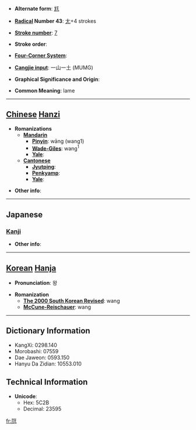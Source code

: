 * '''Alternate form''': [[尪]]

* '''[[Wiktionary:Chinese radical index| Radical]] Number 43''': [[Wiktionary:Chinese radical index 尢|尢]]+4 strokes

* '''[[Wiktionary:Chinese total strokes index|Stroke number]]''': [[Wiktionary:Chinese total strokes index 7|7]]

* '''Stroke order''': 

* '''[[Wiktionary:Chinese four corner index|Four-Corner System]]''': 

* '''[[Wiktionary:Chinese Cangjie index|Cangjie input]]''': 一山一土 (MUMG)

* '''Graphical Significance and Origin''': 

* '''Common Meaning''': lame

----

== [[Chinese]] [[Hanzi]] ==

* '''Romanizations'''
** '''[[Mandarin]]'''
*** '''[[Pinyin]]''': wāng (wang1)
*** '''[[Wade-Giles]]''': wang<sup>1</sup>
*** '''[[Yale]]''': 
** '''[[Cantonese]]'''
*** '''[[Jyutping]]''':
*** '''[[Penkyamp]]''': 
*** '''[[Yale]]''': 

* '''Other info''': 

----

==Japanese==
===[[Kanji]]===
{{kanji|on readings=[[おう]] (ō)|kun readings=[[まがる]] (magaru), [[よわい]] (yowai)}}

* '''Other info''':  

----

== [[Korean]] [[Hanja]] ==

* '''Pronunciation''': 왕

* '''Romanization'''
** '''[[The 2000 South Korean Revised Romanization|The 2000 South Korean Revised]]''': wang
** '''[[McCune-Reischauer]]''': wang

----

== Dictionary Information ==

* KangXi: 0298.140
* Morobashi: 07559
* Dae Jaweon: 0593.150
* Hanyu Da Zidian: 10553.010

== Technical Information ==

* '''Unicode''':
** Hex: 5C2B
** Decimal: 23595

[[fr:尫]]